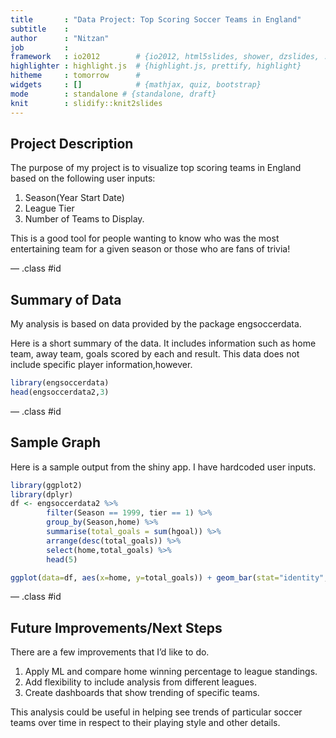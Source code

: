 ```yaml
---
title       : "Data Project: Top Scoring Soccer Teams in England"
subtitle    : 
author      : "Nitzan"
job         : 
framework   : io2012        # {io2012, html5slides, shower, dzslides, ...}
highlighter : highlight.js  # {highlight.js, prettify, highlight}
hitheme     : tomorrow      # 
widgets     : []            # {mathjax, quiz, bootstrap}
mode        : standalone # {standalone, draft}
knit        : slidify::knit2slides
---
```


## Project Description

The purpose of my project is to visualize top scoring teams in England based on the following user inputs:

1. Season(Year Start Date)
2. League Tier
3. Number of Teams to Display.

This is a good tool for people wanting to know who was the most entertaining team for a given season or those who are fans of trivia!

--- .class #id 

## Summary of Data

My analysis is based on data provided by the package engsoccerdata.

Here is a short summary of the data. It includes information such as home team, away team, goals scored by each and result. This data does not include specific player information,however.

```r
library(engsoccerdata)
head(engsoccerdata2,3)
```

--- .class #id 

## Sample Graph

Here is a sample output from the shiny app. I have hardcoded user inputs.

```r
library(ggplot2)
library(dplyr)
df <- engsoccerdata2 %>%
        filter(Season == 1999, tier == 1) %>%
        group_by(Season,home) %>%
        summarise(total_goals = sum(hgoal)) %>%
        arrange(desc(total_goals)) %>%
        select(home,total_goals) %>%
        head(5)

ggplot(data=df, aes(x=home, y=total_goals)) + geom_bar(stat="identity", fill = " dark grey") + xlab("Team") + ylab("Total Goals Scored") + ggtitle("Top 5 Tier 1 Home Scoring Teams 1999") +  theme(text = element_text(size=20), axis.text.x = element_text(angle=90, vjust=1)) 
```

--- .class #id 


## Future Improvements/Next Steps

There are a few improvements that I'd like to do.

1. Apply ML and compare home winning percentage to league standings.
2. Add flexibility to include analysis from different leagues.
3. Create dashboards that show trending of specific teams.

This analysis could be useful in helping see trends of particular soccer teams over time in respect to their playing style and other details.





